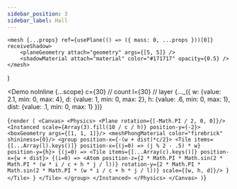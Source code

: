 ---
sidebar_position: 3
sidebar_label: Hall
---


    <mesh {...props} ref={usePlane(() => ({ mass: 0, ...props }))[0]} receiveShadow>
        <planeGeometry attach="geometry" args={[5, 5]} />
        <shadowMaterial attach="material" color="#171717" opacity={0.5} />
    </mesh>
)

<Demo noInline {...scope}
  c={30} // count
  l={30} // layer
  {..._({
      w: {value: 2.1, min: 0, max: 4},
      d: {value: 1, min: 0, max: 2},
      h: {value: .6, min: 0, max: 1},
    dist: {value: .1, min: 0, max: 1}
  })}
>
{`render (
  <Canvas>
    <Physics>
      <Plane rotation={[-Math.PI / 2, 0, 0]}/>
      <Instanced scale={Array(3).fill(10 / c / h)} position-y={-2}>
        <boxGeometry args={[1, 1, 1]}/>
        <meshPhongMaterial color="firebrick" shininess={0}/>
        <group position-x={-(w + dist)*c/2}>
          <Tile items={[...Array(l).keys()]}
            position-x={(j=0) => (j % 2 - .5) * w}
            position-y={h}>
            {(j=0) =>
              <Tile items={[...Array(c).keys()]} position-x={w + dist}>
                {(i=0) =>
                  <Atom
                    position-z={2 * Math.PI * Math.sin(2 * Math.PI * (w * i / c + h * j / l))}
                    rotation-y={2 * Math.PI * Math.sin(2 * Math.PI * (w * i / c + h * j / l))}
                    scale={[w, h, d]}/>
                }
              </Tile>
            }
        </Tile>
        </group>
      </Instanced>
    </Physics>
  </Canvas>
)`}
</Demo>
